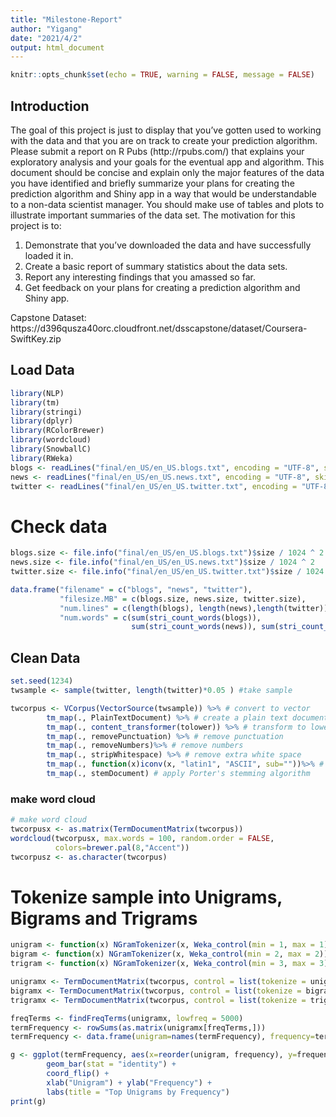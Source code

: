 ```yaml
---
title: "Milestone-Report"
author: "Yigang"
date: "2021/4/2"
output: html_document
---
```


```r
knitr::opts_chunk$set(echo = TRUE, warning = FALSE, message = FALSE)
```

## Introduction

The goal of this project is just to display that you've gotten used to working with the data and that you are on track to create your prediction algorithm. Please submit a report on R Pubs (http://rpubs.com/) that explains your exploratory analysis and your goals for the eventual app and algorithm. This document should be concise and explain only the major features of the data you have identified and briefly summarize your plans for creating the prediction algorithm and Shiny app in a way that would be understandable to a non-data scientist manager. You should make use of tables and plots to illustrate important summaries of the data set. The motivation for this project is to: 

1. Demonstrate that you've downloaded the data and have successfully loaded it in.
2. Create a basic report of summary statistics about the data sets.
3. Report any interesting findings that you amassed so far.
4. Get feedback on your plans for creating a prediction algorithm and Shiny app.  

Capstone Dataset: https://d396qusza40orc.cloudfront.net/dsscapstone/dataset/Coursera-SwiftKey.zip

## Load Data
```r
library(NLP)
library(tm)
library(stringi)
library(dplyr)
library(RColorBrewer)
library(wordcloud)
library(SnowballC)
library(RWeka)
blogs <- readLines("final/en_US/en_US.blogs.txt", encoding = "UTF-8", skipNul = TRUE)
news <- readLines("final/en_US/en_US.news.txt", encoding = "UTF-8", skipNul = TRUE)
twitter <- readLines("final/en_US/en_US.twitter.txt", encoding = "UTF-8", skipNul = TRUE)

```

# Check data
```r
blogs.size <- file.info("final/en_US/en_US.blogs.txt")$size / 1024 ^ 2
news.size <- file.info("final/en_US/en_US.news.txt")$size / 1024 ^ 2
twitter.size <- file.info("final/en_US/en_US.twitter.txt")$size / 1024 ^ 2

data.frame("filename" = c("blogs", "news", "twitter"),
           "filesize.MB" = c(blogs.size, news.size, twitter.size),
           "num.lines" = c(length(blogs), length(news),length(twitter)),
           "num.words" = c(sum(stri_count_words(blogs)), 
                           sum(stri_count_words(news)), sum(stri_count_words(twitter))))
```

## Clean Data
```r
set.seed(1234)
twsample <- sample(twitter, length(twitter)*0.05 ) #take sample

twcorpus <- VCorpus(VectorSource(twsample)) %>% # convert to vector
        tm_map(., PlainTextDocument) %>% # create a plain text document
        tm_map(., content_transformer(tolower)) %>% # transform to lower case
        tm_map(., removePunctuation) %>% # remove punctuation
        tm_map(., removeNumbers)%>% # remove numbers
        tm_map(., stripWhitespace) %>% # remove extra white space
        tm_map(., function(x)iconv(x, "latin1", "ASCII", sub=""))%>% # remove all non-ASCII chars
        tm_map(., stemDocument) # apply Porter's stemming algorithm

```

### make word cloud
```r
# make word cloud
twcorpusx <- as.matrix(TermDocumentMatrix(twcorpus))
wordcloud(twcorpusx, max.words = 100, random.order = FALSE,
          colors=brewer.pal(8,"Accent"))
twcorpusz <- as.character(twcorpus)

```


# Tokenize sample into Unigrams, Bigrams and Trigrams
```r
unigram <- function(x) NGramTokenizer(x, Weka_control(min = 1, max = 1))
bigram <- function(x) NGramTokenizer(x, Weka_control(min = 2, max = 2))
trigram <- function(x) NGramTokenizer(x, Weka_control(min = 3, max = 3))

unigramx <- TermDocumentMatrix(twcorpus, control = list(tokenize = unigram))
bigramx <- TermDocumentMatrix(twcorpus, control = list(tokenize = bigram))
trigramx <- TermDocumentMatrix(twcorpus, control = list(tokenize = trigram))

freqTerms <- findFreqTerms(unigramx, lowfreq = 5000)
termFrequency <- rowSums(as.matrix(unigramx[freqTerms,]))
termFrequency <- data.frame(unigram=names(termFrequency), frequency=termFrequency)

g <- ggplot(termFrequency, aes(x=reorder(unigram, frequency), y=frequency)) +
        geom_bar(stat = "identity") + 
        coord_flip() +
        xlab("Unigram") + ylab("Frequency") +
        labs(title = "Top Unigrams by Frequency")
print(g)


```






